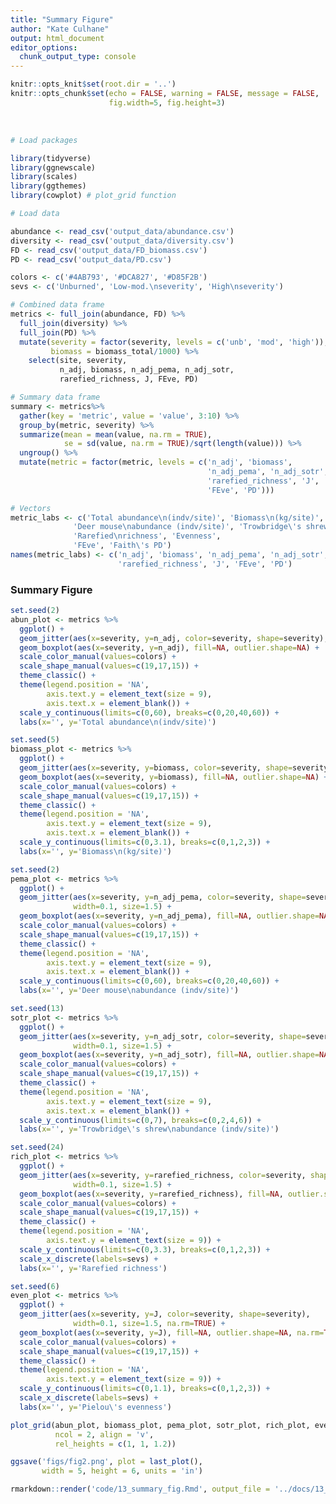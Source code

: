 ```yaml
---
title: "Summary Figure"
author: "Kate Culhane"
output: html_document
editor_options: 
  chunk_output_type: console
---
```


```r
knitr::opts_knit$set(root.dir = '..')
knitr::opts_chunk$set(echo = FALSE, warning = FALSE, message = FALSE,
                      fig.width=5, fig.height=3)
```

<br>

```r

# Load packages

library(tidyverse)
library(ggnewscale)
library(scales)
library(ggthemes)
library(cowplot) # plot_grid function

# Load data

abundance <- read_csv('output_data/abundance.csv')
diversity <- read_csv('output_data/diversity.csv')
FD <- read_csv('output_data/FD_biomass.csv')
PD <- read_csv('output_data/PD.csv')

colors <- c('#4AB793', '#DCA827', '#D85F2B')
sevs <- c('Unburned', 'Low-mod.\nseverity', 'High\nseverity')

```

```r

# Combined data frame
metrics <- full_join(abundance, FD) %>% 
  full_join(diversity) %>% 
  full_join(PD) %>% 
  mutate(severity = factor(severity, levels = c('unb', 'mod', 'high')),
         biomass = biomass_total/1000) %>% 
    select(site, severity,
           n_adj, biomass, n_adj_pema, n_adj_sotr,
           rarefied_richness, J, FEve, PD)

# Summary data frame 
summary <- metrics%>% 
  gather(key = 'metric', value = 'value', 3:10) %>% 
  group_by(metric, severity) %>% 
  summarize(mean = mean(value, na.rm = TRUE),
            se = sd(value, na.rm = TRUE)/sqrt(length(value))) %>% 
  ungroup() %>% 
  mutate(metric = factor(metric, levels = c('n_adj', 'biomass',
                                            'n_adj_pema', 'n_adj_sotr',
                                            'rarefied_richness', 'J',
                                            'FEve', 'PD')))

# Vectors
metric_labs <- c('Total abundance\n(indv/site)', 'Biomass\n(kg/site)',
              'Deer mouse\nabundance (indv/site)', 'Trowbridge\'s shrew\nabundance (indv/site)',
              'Rarefied\nrichness', 'Evenness',
              'FEve', 'Faith\'s PD')
names(metric_labs) <- c('n_adj', 'biomass', 'n_adj_pema', 'n_adj_sotr',
                        'rarefied_richness', 'J', 'FEve', 'PD')

```

### Summary Figure

```r

set.seed(2)
abun_plot <- metrics %>% 
  ggplot() +
  geom_jitter(aes(x=severity, y=n_adj, color=severity, shape=severity), width=0.1, size=1.5) +
  geom_boxplot(aes(x=severity, y=n_adj), fill=NA, outlier.shape=NA) +
  scale_color_manual(values=colors) +
  scale_shape_manual(values=c(19,17,15)) +
  theme_classic() +
  theme(legend.position = 'NA',
        axis.text.y = element_text(size = 9),
        axis.text.x = element_blank()) +
  scale_y_continuous(limits=c(0,60), breaks=c(0,20,40,60)) +
  labs(x='', y='Total abundance\n(indv/site)')

set.seed(5)
biomass_plot <- metrics %>% 
  ggplot() +
  geom_jitter(aes(x=severity, y=biomass, color=severity, shape=severity), width=0.1, size=1.5) +
  geom_boxplot(aes(x=severity, y=biomass), fill=NA, outlier.shape=NA) +
  scale_color_manual(values=colors) +
  scale_shape_manual(values=c(19,17,15)) +
  theme_classic() +
  theme(legend.position = 'NA',
        axis.text.y = element_text(size = 9),
        axis.text.x = element_blank()) +
  scale_y_continuous(limits=c(0,3.1), breaks=c(0,1,2,3)) +
  labs(x='', y='Biomass\n(kg/site)')

set.seed(2)
pema_plot <- metrics %>% 
  ggplot() +
  geom_jitter(aes(x=severity, y=n_adj_pema, color=severity, shape=severity),
              width=0.1, size=1.5) +
  geom_boxplot(aes(x=severity, y=n_adj_pema), fill=NA, outlier.shape=NA) +
  scale_color_manual(values=colors) +
  scale_shape_manual(values=c(19,17,15)) +
  theme_classic() +
  theme(legend.position = 'NA',
        axis.text.y = element_text(size = 9),
        axis.text.x = element_blank()) +
  scale_y_continuous(limits=c(0,60), breaks=c(0,20,40,60)) +
  labs(x='', y='Deer mouse\nabundance (indv/site)')

set.seed(13)
sotr_plot <- metrics %>% 
  ggplot() +
  geom_jitter(aes(x=severity, y=n_adj_sotr, color=severity, shape=severity),
              width=0.1, size=1.5) +
  geom_boxplot(aes(x=severity, y=n_adj_sotr), fill=NA, outlier.shape=NA) +
  scale_color_manual(values=colors) +
  scale_shape_manual(values=c(19,17,15)) +
  theme_classic() +
  theme(legend.position = 'NA',
        axis.text.y = element_text(size = 9),
        axis.text.x = element_blank()) +
  scale_y_continuous(limits=c(0,7), breaks=c(0,2,4,6)) +
  labs(x='', y='Trowbridge\'s shrew\nabundance (indv/site)')

set.seed(24)
rich_plot <- metrics %>% 
  ggplot() +
  geom_jitter(aes(x=severity, y=rarefied_richness, color=severity, shape=severity),
              width=0.1, size=1.5) +
  geom_boxplot(aes(x=severity, y=rarefied_richness), fill=NA, outlier.shape=NA) +
  scale_color_manual(values=colors) +
  scale_shape_manual(values=c(19,17,15)) +
  theme_classic() +
  theme(legend.position = 'NA',
        axis.text.y = element_text(size = 9)) +
  scale_y_continuous(limits=c(0,3.3), breaks=c(0,1,2,3)) +
  scale_x_discrete(labels=sevs) +
  labs(x='', y='Rarefied richness')

set.seed(6)
even_plot <- metrics %>% 
  ggplot() +
  geom_jitter(aes(x=severity, y=J, color=severity, shape=severity),
              width=0.1, size=1.5, na.rm=TRUE) +
  geom_boxplot(aes(x=severity, y=J), fill=NA, outlier.shape=NA, na.rm=TRUE) +
  scale_color_manual(values=colors) +
  scale_shape_manual(values=c(19,17,15)) +
  theme_classic() +
  theme(legend.position = 'NA',
        axis.text.y = element_text(size = 9)) +
  scale_y_continuous(limits=c(0,1.1), breaks=c(0,1,2,3)) +
  scale_x_discrete(labels=sevs) +
  labs(x='', y='Pielou\'s evenness')

plot_grid(abun_plot, biomass_plot, pema_plot, sotr_plot, rich_plot, even_plot,
          ncol = 2, align = 'v',
          rel_heights = c(1, 1, 1.2))

ggsave('figs/fig2.png', plot = last_plot(),
       width = 5, height = 6, units = 'in')
```

```r
rmarkdown::render('code/13_summary_fig.Rmd', output_file = '../docs/13_summary_fig.html')
```
